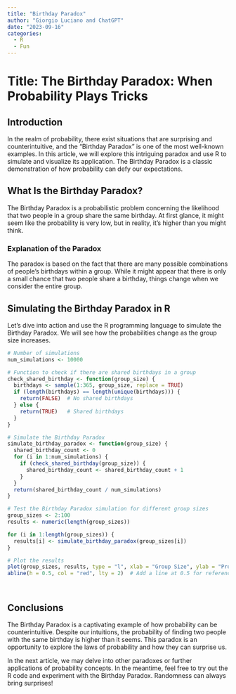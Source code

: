 ```yaml
---
title: "Birthday Paradox"
author: "Giorgio Luciano and ChatGPT"
date: "2023-09-16"
categories: 
  - R
  - Fun
---
```


# **Title: The Birthday Paradox: When Probability Plays Tricks**

## **Introduction**

In the realm of probability, there exist situations that are surprising and counterintuitive, and the "Birthday Paradox" is one of the most well-known examples. In this article, we will explore this intriguing paradox and use R to simulate and visualize its application. The Birthday Paradox is a classic demonstration of how probability can defy our expectations.

## **What Is the Birthday Paradox?**

The Birthday Paradox is a probabilistic problem concerning the likelihood that two people in a group share the same birthday. At first glance, it might seem like the probability is very low, but in reality, it's higher than you might think.

### **Explanation of the Paradox**

The paradox is based on the fact that there are many possible combinations of people's birthdays within a group. While it might appear that there is only a small chance that two people share a birthday, things change when we consider the entire group.

## **Simulating the Birthday Paradox in R**

Let's dive into action and use the R programming language to simulate the Birthday Paradox. We will see how the probabilities change as the group size increases.

```r
# Number of simulations
num_simulations <- 10000

# Function to check if there are shared birthdays in a group
check_shared_birthday <- function(group_size) {
  birthdays <- sample(1:365, group_size, replace = TRUE)
  if (length(birthdays) == length(unique(birthdays))) {
    return(FALSE)  # No shared birthdays
  } else {
    return(TRUE)   # Shared birthdays
  }
}

# Simulate the Birthday Paradox
simulate_birthday_paradox <- function(group_size) {
  shared_birthday_count <- 0
  for (i in 1:num_simulations) {
    if (check_shared_birthday(group_size)) {
      shared_birthday_count <- shared_birthday_count + 1
    }
  }
  return(shared_birthday_count / num_simulations)
}

# Test the Birthday Paradox simulation for different group sizes
group_sizes <- 2:100
results <- numeric(length(group_sizes))

for (i in 1:length(group_sizes)) {
  results[i] <- simulate_birthday_paradox(group_sizes[i])
}

# Plot the results
plot(group_sizes, results, type = "l", xlab = "Group Size", ylab = "Probability of Shared Birthday", main = "Birthday Paradox Simulation")
abline(h = 0.5, col = "red", lty = 2)  # Add a line at 0.5 for reference




```

## **Conclusions**

The Birthday Paradox is a captivating example of how probability can be counterintuitive. Despite our intuitions, the probability of finding two people with the same birthday is higher than it seems. This paradox is an opportunity to explore the laws of probability and how they can surprise us.

In the next article, we may delve into other paradoxes or further applications of probability concepts. In the meantime, feel free to try out the R code and experiment with the Birthday Paradox. Randomness can always bring surprises!
